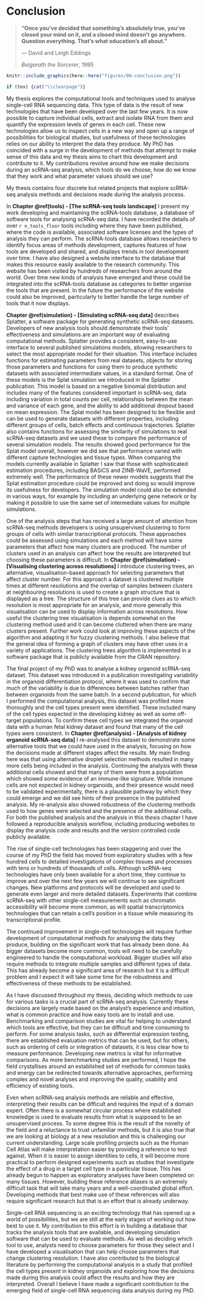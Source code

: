 # Conclusion {#conclusion}

> **"Once you've decided that something's absolutely true, you've closed your
> mind on it, and a closed mind doesn't go anywhere. Question everything. That's
> what education's all about."**
>
> --- David and Leigh Eddings
>
> _Belgarath the Sorcerer_, 1995

```r
knitr::include_graphics(here::here("figures/06-conclusion.png"))

if (tex) {cat("\\clearpage")}
```

My thesis explores the computational tools and techniques used to analyse
single-cell RNA sequencing data. This type of data is the result of new
technologies that have been developed over the last few years. It is now
possible to capture individual cells, extract and isolate RNA from them and
quantify the expression levels of genes in each cell. These new technologies
allow us to inspect cells in a new way and open up a range of possibilities for
biological studies, but usefulness of these technologies relies on our ability
to interpret the data they produce. My PhD has coincided with a surge in the
development of methods that attempt to make sense of this data and my thesis
aims to chart this development and contribute to it. My contributions revolve
around how we make decisions during an scRNA-seq analysis, which tools do we
choose, how do we know that they work and what parameter values should we use?

My thesis contains four discrete but related projects that explore scRNA-seq
analysis methods and decisions made during the analysis process.

In **Chapter \@ref(tools) - [The scRNA-seq tools landscape]** I present my work
developing and maintaining the scRNA-tools database, a database of software
tools for analysing scRNA-seq data. I have recorded the details of over
`r n_tools_floor` tools including where they have been published, where the code
is available, associated software licenses and the types of analysis they can
perform. The scRNA-tools database allows researchers to identify focus areas of
methods development, captures features of how tools are developed and shared,
and displays trends in tool development over time. I have also designed a
website interface to the database that makes this resource easily available to
the research community. This website has been visited by hundreds of
researchers from around the world. Over time new kinds of analysis have emerged
and these could be integrated into the scRNA-tools database as categories to
better organise the tools that are present. In the future the performance of
the website could also be improved, particularly to better handle the large
number of tools that it now displays.

**Chapter \@ref(simulation) - [Simulating scRNA-seq data]** describes Splatter,
a software package for generating synthetic scRNA-seq datasets. Developers of
new analysis tools should demonstrate their tools' effectiveness and
simulations are an important way of evaluating computational methods. Splatter
provides a consistent, easy-to-use interface to several published simulations
models, allowing researchers to select the most appropriate model for their
situation. This interface includes functions for estimating parameters from
real datasets, objects for storing those parameters and functions for using
them to produce synthetic datasets with associated intermediate values, in a
standard format. One of these models is the Splat simulation we introduced in
the Splatter publication. This model is based on a negative binomial
distribution and includes many of the features considered important in
scRNA-seq, data including variation in total counts per cell, relationships
between the mean and variance of each gene, and the ability to add additional
dropout based on mean expression. The Splat model has been designed to be
flexible and can be used to generate datasets with different properties,
including different groups of cells, batch effects and continuous trajectories.
Splatter also contains functions for assessing the similarity of simulations to
real scRNA-seq datasets and we used these to compare the performance of several
simulation models. The results showed good performance for the Splat model
overall, however we did see that performance varied with different capture
technologies and tissue types. When comparing the models currently available in
Splatter I saw that those with sophisticated estimation procedures, including
BASiCS and ZINB-WaVE, performed extremely well. The performance of these newer
models suggests that the Splat estimation procedure could be improved and doing
so would improve its usefulness for developers. The simulation model could also
be extended in various ways, for example by including an underlying gene
network or by making it possible to use the same set of intermediate values for
multiple simulations.

One of the analysis steps that has received a large amount of attention from
scRNA-seq methods developers is using unsupervised clustering to form groups of
cells with similar transcriptional protocols. These approaches could be
assessed using simulations and each method will have some parameters that
affect how many clusters are produced. The number of clusters used in an
analysis can affect how the results are interpreted but choosing these
parameters is difficult. In **Chapter \@ref(simulation) - [Visualising
clustering across resolutions]** I introduce clustering trees, an alternative,
visualisation-based approach for selecting parameters that affect cluster
number. For this approach a dataset is clustered multiple times at different
resolutions and the overlap of samples between clusters at neighbouring
resolutions is used to create a graph structure that is displayed as a tree.
The structure of this tree can provide clues as to which resolution is most
appropriate for an analysis, and more generally this visualisation can be used
to display information across resolutions. How useful the clustering tree
visualisation is depends somewhat on the clustering method used and it can
become cluttered when there are many clusters present. Further work could look
at improving these aspects of the algorithm and adapting it for fuzzy
clustering methods. I also believe that the general idea of forming a graph of
clusters may have other uses in a variety of applications. The clustering trees
algorithm is implemented in a software package that is publicly available from
the CRAN repository.

The final project of my PhD was to analyse a kidney organoid scRNA-seq dataset.
This dataset was introduced in a publication investigating variability in the
organoid differentiation protocol, where it was used to confirm that much of
the variability is due to differences between batches rather than between
organoids from the same batch. In a second publication, for which I performed
the computational analysis, this dataset was profiled more thoroughly and the
cell types present were identified. These included many of the cell types
expected in the developing kidney as well as some off-target populations. To
confirm these cell types we integrated the organoid data with a human fetal
kidney dataset and found that many of the cell types were consistent. In
**Chapter \@ref(analysis) - [Analysis of kidney organoid scRNA-seq data]** I
re-analysed this dataset to demonstrate some alternative tools that we could
have used in the analysis, focusing on how the decisions made at different
stages affect the results. My main finding here was that using alternative
droplet selection methods resulted in many more cells being included in the
analysis. Continuing the analysis with these additional cells showed and that
many of them were from a population which showed some evidence of an
immune-like signature. While immune cells are not expected in kidney organoids,
and their presence would need to be validated experimentally, there is a
plausible pathway by which they could emerge and we did see hints of their
presence in the published analysis. My re-analysis also showed robustness of
the clustering methods used to how genes were selected and the presence of the
additional cells. For both the published analysis and the analysis in this
thesis chapter I have followed a reproducible analysis workflow, including
producing websites to display the analysis code and results and the version
controlled code publicly available.

The rise of single-cell technologies has been staggering and over the course of
my PhD the field has moved from exploratory studies with a few hundred cells to
detailed investigations of complex tissues and processes with tens or hundreds
of thousands of cells. Although scRNA-seq technologies have only been available
for a short time, they continue to improve and over the next few years we will
continue to see significant changes. New platforms and protocols will be
developed and used to generate even larger and more detailed datasets.
Experiments that combine scRNA-seq with other single-cell measurements such as
chromatin accessibility will become more common, as will spatial
transcriptomics technologies that can retain a cell's position in a tissue
while measuring its transcriptional profile.

The continued improvement in single-cell technologies will require further
development of computational methods for analysing the data they produce,
building on the significant work that has already been done. As bigger datasets
become more common, tools will need to be carefully engineered to handle the
computational workload. Bigger studies will also require methods to integrate
multiple samples and different types of data. This has already become a
significant area of research but it is a difficult problem and I expect it will
take some time for the robustness and effectiveness of these methods to be
established.

As I have discussed throughout my thesis, deciding which methods to use for
various tasks is a crucial part of scRNA-seq analysis. Currently these
decisions are largely made based on the analyst's experience and intuition,
what is common practice and how easy tools are to install and use. Benchmarking
and comparison studies are vital for helping to understand which tools are
effective, but they can be difficult and time consuming to perform. For some
analysis tasks, such as differential expression testing, there are established
evaluation metrics that can be used, but for others, such as ordering of cells
or integration of datasets, it is less clear how to measure performance.
Developing new metrics is vital for informative comparisons. As more
benchmarking studies are performed, I hope the field crystallises around an
established set of methods for common tasks and energy can be redirected
towards alternative approaches, performing complex and novel analyses and
improving the quality, usability and efficiency of existing tools.

Even when scRNA-seq analysis methods are reliable and effective, interpreting
their results can be difficult and requires the input of a domain expert. Often
there is a somewhat circular process where established knowledge is used to
evaluate results from what is supposed to be an unsupervised process. To some
degree this is the result of the novelty of the field and a reluctance to trust
unfamiliar methods, but it is also true that we are looking at biology at a new
resolution and this is challenging our current understanding. Large scale
profiling projects such as the Human Cell Atlas will make interpretation easier
by providing a reference to test against. When it is easier to assign
identities to cells, it will become more practical to perform designed
experiments such as studies that investigate the effect of a drug in a target
cell type in a particular tissue. This has already begun to happen as
exploratory analyses have been completed on many tissues. However, building
these reference atlases is an extremely difficult task that will take many
years and a well-coordinated global effort. Developing methods that best make
use of these references will also require significant research but that is an
effort that is already underway.

Single-cell RNA sequencing is an exciting technology that has opened up a world
of possibilities, but we are still at the early stages of working out how best
to use it. My contribution to this effort is in building a database that tracks
the analysis tools that are available, and developing simulation software that
can be used to evaluate methods. As well as deciding which tool to use,
analysts need to choose parameters for those they select and I have developed a
visualisation that can help choose parameters that change clustering
resolution. I have also contributed to the biological literature by performing
the computational analysis in a study that profiled the cell types present in
kidney organoids and exploring how the decisions made during this analysis
could affect the results and how they are interpreted. Overall I believe I have
made a significant contribution to the emerging field of single-cell RNA
sequencing data analysis during my PhD.
